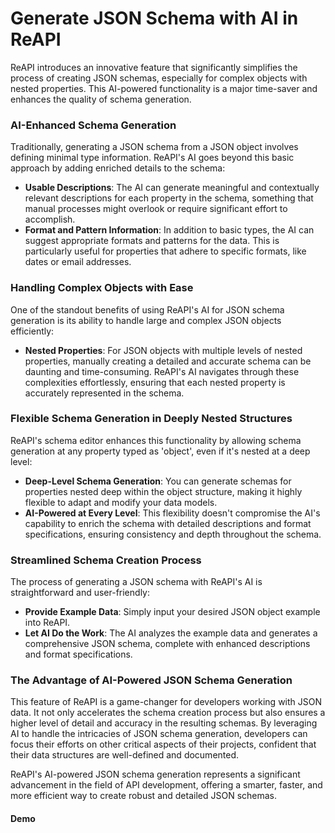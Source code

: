 
# Generate JSON Schema with AI in ReAPI

ReAPI introduces an innovative feature that significantly simplifies the process of creating JSON schemas, especially for complex objects with nested properties. This AI-powered functionality is a major time-saver and enhances the quality of schema generation.

### AI-Enhanced Schema Generation

Traditionally, generating a JSON schema from a JSON object involves defining minimal type information. ReAPI's AI goes beyond this basic approach by adding enriched details to the schema:

- **Usable Descriptions**: The AI can generate meaningful and contextually relevant descriptions for each property in the schema, something that manual processes might overlook or require significant effort to accomplish.
- **Format and Pattern Information**: In addition to basic types, the AI can suggest appropriate formats and patterns for the data. This is particularly useful for properties that adhere to specific formats, like dates or email addresses.

### Handling Complex Objects with Ease

One of the standout benefits of using ReAPI's AI for JSON schema generation is its ability to handle large and complex JSON objects efficiently:

- **Nested Properties**: For JSON objects with multiple levels of nested properties, manually creating a detailed and accurate schema can be daunting and time-consuming. ReAPI's AI navigates through these complexities effortlessly, ensuring that each nested property is accurately represented in the schema.

### Flexible Schema Generation in Deeply Nested Structures

ReAPI's schema editor enhances this functionality by allowing schema generation at any property typed as 'object', even if it's nested at a deep level:

- **Deep-Level Schema Generation**: You can generate schemas for properties nested deep within the object structure, making it highly flexible to adapt and modify your data models.
- **AI-Powered at Every Level**: This flexibility doesn't compromise the AI's capability to enrich the schema with detailed descriptions and format specifications, ensuring consistency and depth throughout the schema.

### Streamlined Schema Creation Process

The process of generating a JSON schema with ReAPI's AI is straightforward and user-friendly:

- **Provide Example Data**: Simply input your desired JSON object example into ReAPI.
- **Let AI Do the Work**: The AI analyzes the example data and generates a comprehensive JSON schema, complete with enhanced descriptions and format specifications.

### The Advantage of AI-Powered JSON Schema Generation

This feature of ReAPI is a game-changer for developers working with JSON data. It not only accelerates the schema creation process but also ensures a higher level of detail and accuracy in the resulting schemas. By leveraging AI to handle the intricacies of JSON schema generation, developers can focus their efforts on other critical aspects of their projects, confident that their data structures are well-defined and documented.

ReAPI's AI-powered JSON schema generation represents a significant advancement in the field of API development, offering a smarter, faster, and more efficient way to create robust and detailed JSON schemas.

#### Demo

<Youtube id="fLmvp9R7K1w" />
